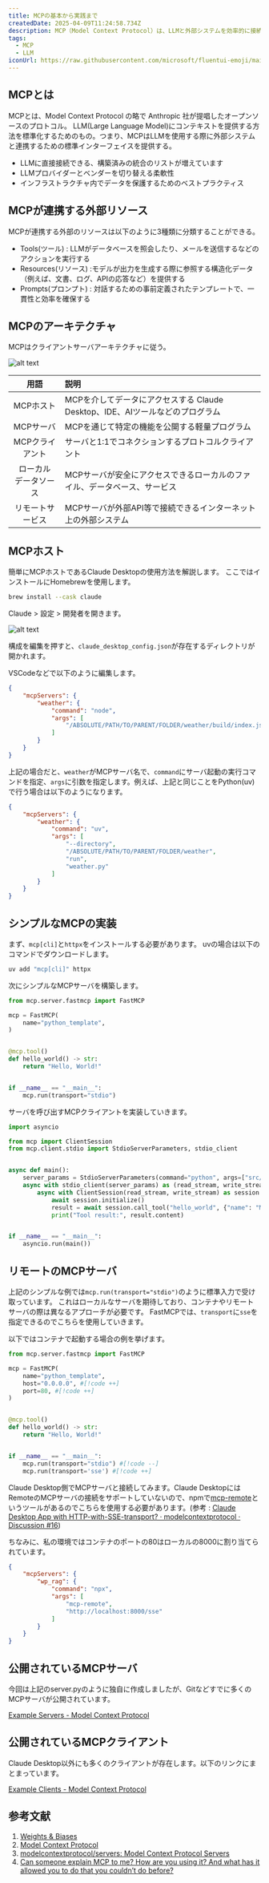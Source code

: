 ```yaml
---
title: MCPの基本から実践まで
createdDate: 2025-04-09T11:24:58.734Z
description: MCP（Model Context Protocol）は、LLMと外部システムを効率的に接続するための標準プロトコルです。この記事では、MCPの基本的な仕組みから、実際の活用方法やLLMとの連携手順までを詳細に解説します。
tags:
  - MCP
  - LLM
iconUrl: https://raw.githubusercontent.com/microsoft/fluentui-emoji/main/assets/Zebra/Flat/zebra_flat.svg
---
```


## MCPとは

MCPとは、Model Context Protocol の略で Anthropic 社が提唱したオープンソースのプロトコル。
LLM(Large Language Model)にコンテキストを提供する方法を標準化するためのもの。つまり、MCPはLLMを使用する際に外部システムと連携するための標準インターフェイスを提供する。

* LLMに直接接続できる、構築済みの統合のリストが増えています
* LLMプロバイダーとベンダーを切り替える柔軟性
* インフラストラクチャ内でデータを保護するためのベストプラクティス

## MCPが連携する外部リソース

MCPが連携する外部のリソースは以下のように3種類に分類することができる。

* Tools(ツール) : LLMがデータベースを照会したり、メールを送信するなどのアクションを実行する
* Resources(リソース) :モデルが出力を生成する際に参照する構造化データ（例えば、文書、ログ、APIの応答など）を提供する
* Prompts(プロンプト) : 対話するための事前定義されたテンプレートで、一貫性と効率を確保する

## MCPのアーキテクチャ

MCPはクライアントサーバアーキテクチャに従う。

![alt text](../../public/static/assets/img/posts/mcp-server/img.png)

|   用語   |     説明     |
| :--------: | :---------- |
|  MCPホスト  | MCPを介してデータにアクセスする Claude Desktop、IDE、AIツールなどのプログラム  |
|  MCPサーバ  | MCPを通じて特定の機能を公開する軽量プログラム |
|  MCPクライアント  | サーバと1:1でコネクションするプロトコルクライアント  |
|  ローカル<br/>データソース  | MCPサーバが安全にアクセスできるローカルのファイル、データベース、サービス  |
|  リモートサービス  |  MCPサーバが外部API等で接続できるインターネット上の外部システム |

## MCPホスト

簡単にMCPホストであるClaude Desktopの使用方法を解説します。
ここではインストールにHomebrewを使用します。

```sh
brew install --cask claude
```

Claude > 設定 > 開発者を開きます。

![alt text](../../public/static/assets/img/posts/mcp-server/img-1.png)

構成を編集を押すと、`claude_desktop_config.json`が存在するディレクトリが開かれます。

VSCodeなどで以下のように編集します。

```json title="claude_desktop_config.json"
{
    "mcpServers": {
        "weather": {
            "command": "node",
            "args": [
                "/ABSOLUTE/PATH/TO/PARENT/FOLDER/weather/build/index.js"
            ]
        }
    }
}
```

上記の場合だと、`weather`がMCPサーバ名で、`command`にサーバ起動の実行コマンドを指定、`args`に引数を指定します。例えば、上記と同じことをPython(uv)で行う場合は以下のようになります。

```json title="claude_desktop_config.json"
{
    "mcpServers": {
        "weather": {
            "command": "uv",
            "args": [
                "--directory",
                "/ABSOLUTE/PATH/TO/PARENT/FOLDER/weather",
                "run",
                "weather.py"
            ]
        }
    }
}
```

## シンプルなMCPの実装

まず、`mcp[cli]`と`httpx`をインストールする必要があります。
uvの場合は以下のコマンドでダウンロードします。

```sh
uv add "mcp[cli]" httpx
```

次にシンプルなMCPサーバを構築します。

```python title="src/server.py"
from mcp.server.fastmcp import FastMCP

mcp = FastMCP(
    name="python_template",
)


@mcp.tool()
def hello_world() -> str:
    return "Hello, World!"


if __name__ == "__main__":
    mcp.run(transport="stdio")
```

サーバを呼び出すMCPクライアントを実装していきます。

```python title="src/client.py"
import asyncio

from mcp import ClientSession
from mcp.client.stdio import StdioServerParameters, stdio_client


async def main():
    server_params = StdioServerParameters(command="python", args=["src/server.py"])
    async with stdio_client(server_params) as (read_stream, write_stream):
        async with ClientSession(read_stream, write_stream) as session:
            await session.initialize()
            result = await session.call_tool("hello_world", {"name": "MCP"})
            print("Tool result:", result.content)


if __name__ == "__main__":
    asyncio.run(main())
```

## リモートのMCPサーバ

上記のシンプルな例では`mcp.run(transport="stdio")`のように標準入力で受け取っています。
これはローカルなサーバを期待しており、コンテナやリモートサーバの際は異なるアプローチが必要です。
FastMCPでは、`transport`に`sse`を指定できるのでこちらを使用していきます。

以下ではコンテナで起動する場合の例を挙げます。

```python title="src/server.py
from mcp.server.fastmcp import FastMCP

mcp = FastMCP(
    name="python_template",
    host="0.0.0.0", #[!code ++]
    port=80, #[!code ++]
)


@mcp.tool()
def hello_world() -> str:
    return "Hello, World!"


if __name__ == "__main__":
    mcp.run(transport="stdio") #[!code --]
    mcp.run(transport='sse') #[!code ++]
```

Claude Desktop側でMCPサーバと接続してみます。Claude DesktopにはRemoteのMCPサーバの接続をサポートしていないので、npmで[mcp-remote](https://www.npmjs.com/package/mcp-remote)というツールがあるのでこちらを使用する必要があります。(参考 : [Claude Desktop App with HTTP-with-SSE-transport? · modelcontextprotocol · Discussion #16](https://github.com/orgs/modelcontextprotocol/discussions/16))

ちなみに、私の環境ではコンテナのポートの80はローカルの8000に割り当てられています。

```json title="claude_desktop_config.json"
{
    "mcpServers": {
        "wp_rag": {
            "command": "npx",
            "args": [
                "mcp-remote",
                "http://localhost:8000/sse"
            ]
        }
    }
}
```

## 公開されているMCPサーバ

今回は上記のserver.pyのように独自に作成しましたが、Gitなどすでに多くのMCPサーバが公開されています。

[Example Servers - Model Context Protocol](https://modelcontextprotocol.io/examples)

## 公開されているMCPクライアント

Claude Desktop以外にも多くのクライアントが存在します。以下のリンクにまとまっています。

[Example Clients - Model Context Protocol](https://modelcontextprotocol.io/clients)

## 参考文献

1. [Weights & Biases](https://wandb.ai/byyoung3/Generative-AI/reports/The-Model-Context-Protocol-MCP-A-Guide-for-AI-Integration--VmlldzoxMTgzNDgxOQ)
1. [Model Context Protocol](https://modelcontextprotocol.io/)
1. [modelcontextprotocol/servers: Model Context Protocol Servers](https://github.com/modelcontextprotocol/servers)
1. [Can someone explain MCP to me? How are you using it? And what has it allowed you to do that you couldn’t do before?](https://www.reddit.com/r/ClaudeAI/comments/1h55zxd/can_someone_explain_mcp_to_me_how_are_you_using/?rdt=63919)
